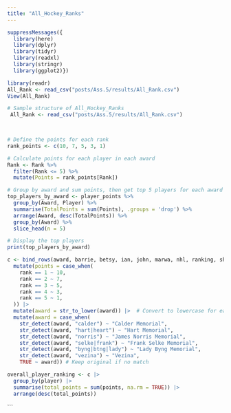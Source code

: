 ```yaml
---
title: "All_Hockey_Ranks"
---
```


```r
suppressMessages({
  library(here)
  library(dplyr)
  library(tidyr)
  library(readxl)
  library(stringr)
  library(ggplot2)})

library(readr)
All_Rank <- read_csv("posts/Ass.5/results/All_Rank.csv")
View(All_Rank)


```

```r

# Sample structure of All_Hockey_Ranks
 All_Rank <- read_csv("posts/Ass.5/results/All_Rank.csv")
   


# Define the points for each rank
rank_points <- c(10, 7, 5, 3, 1)

# Calculate points for each player in each award
Rank <- Rank %>%
  filter(Rank <= 5) %>%
  mutate(Points = rank_points[Rank])

# Group by award and sum points, then get top 5 players for each award
top_players_by_award <- player_points %>%
  group_by(Award, Player) %>%
  summarise(TotalPoints = sum(Points), .groups = 'drop') %>%
  arrange(Award, desc(TotalPoints)) %>%
  group_by(Award) %>%
  slice_head(n = 5)

# Display the top players
print(top_players_by_award)

```

```r
c <- bind_rows(award, barrie, betsy, ian, john, marwa, nhl, ranking, sharon, nhlballet) |>
  mutate(points = case_when(
    rank == 1 ~ 10,
    rank == 2 ~ 7,
    rank == 3 ~ 5,
    rank == 4 ~ 3,
    rank == 5 ~ 1,
  )) |>
  mutate(award = str_to_lower(award)) |>  # Convert to lowercase for easier matching
  mutate(award = case_when(
    str_detect(award, "calder") ~ "Calder Memorial",
    str_detect(award, "hart|heart") ~ "Hart Memorial",
    str_detect(award, "norris") ~ "James Norris Memorial",
    str_detect(award, "selke|frank") ~ "Frank Selke Memorial",
    str_detect(award, "byng|btng|lady") ~ "Lady Byng Memorial",
    str_detect(award, "vezina") ~ "Vezina",
    TRUE ~ award)) # Keep original if no match

overall_player_ranking <- c |>
  group_by(player) |>
  summarise(total_points = sum(points, na.rm = TRUE)) |>
  arrange(desc(total_points))

```

```